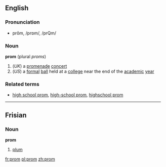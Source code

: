 ==English==
===Pronunciation===
*prŏm, /prɒm/, /prQm/

===Noun===
'''prom''' (plural ''proms'')
#(''UK'') a [[promenade]] [[concert]]
#(''US'') a [[formal]] [[ball]] held at a [[college]] near the end of the [[academic]] [[year]]

===Related terms===
*[[high school prom]], [[high-school prom]], [[highschool prom]]

----
==Frisian==
===Noun===
'''prom'''
# [[plum]]

[[fr:prom]]
[[pl:prom]]
[[zh:prom]]